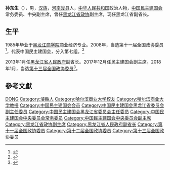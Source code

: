 '''孙东生'''（{{bd|1964年|6月|}}），男，[[汉族|汉族]]，[[河南|河南]][[浚县|浚县]]人，[[中华人民共和国|中华人民共和国]]政治人物，[[中国民主建国会|中国民主建国会]]常务委员、中央副主席，曾任[[黑龙江省政协|黑龙江省政协]]副主席，现任黑龙江省副省长。

== 生平 ==
1985年毕业于[[黑龙江商学院|黑龙江商学院]]商业经济专业。2008年，当选第十一届全国政协委员<ref>{{cite news|title=第十一届全国政协委员名单|url=http://www.indaa.com.cn/zt/2009qglh/zxzs/200903/t20090303_127573.html|accessdate=2013-04-09|newspaper=新华社北京1月25日电 中国人民政治协商会议第十一届全国委员会委员名单(共2237人，2008年1月25日政协第十届全国委员会常务委员会第二十次会议通过)|date=2008-01-25|deadurl=yes|archiveurl=https://web.archive.org/web/20130928014403/http://www.indaa.com.cn/zt/2009qglh/zxzs/200903/t20090303_127573.html|archivedate=2013-09-28}}</ref>，代表中国民主建国会，分入第七组。<ref>{{cite news|title=全国政协信息-孙东生|url=http://www.cppcc.gov.cn/CMS/wylibary/showJcwyxtInfoWylibary.action?tabJcwyxt.guid=11W0002400&wytype=wjwy|accessdate=2013-04-11|newspaper=全国政协委员会|archive-date=2017-01-08|archive-url=https://web.archive.org/web/20170108002759/http://www.cppcc.gov.cn/CMS/wylibary/showJcwyxtInfoWylibary.action?tabJcwyxt.guid=11W0002400&wytype=wjwy|dead-url=no}}</ref>

2013年1月任[[黑龙江省人民政府|黑龙江省人民政府]]副省长。2017年12月任民主建国会副主席。2018年1月，当选[[中国人民政治协商会议第十三届全国委员会委员名单|第十三届全国政协委员]]<ref>{{Cite web|url=http://sports.163.com/18/0126/06/D92BRKK400051C89.html|title=中国人民政治协商会议第十三届全国委员会委员名单|accessdate=2018-01-26|last=|work=网易|archive-url=https://web.archive.org/web/20180127143232/http://sports.163.com/18/0126/06/D92BRKK400051C89.html|archive-date=2018-01-27|dead-url=yes}}</ref>。

== 參考文獻 ==
{{reflist}}

{{黑龙江省领导人}}
{{Navboxes 
| title  = 孙东生在[[中华职业教育社|中华职业教育社]]的职务
| list1  =
{{中华职业教育社第十一届理事会}}
{{中华职业教育社第十二届理事会}}
}}
{{Navboxes 
| title  = 孙东生在[[中国民主建国会|中国民主建国会]]的职务
| list1  =
{{中国民主建国会第十届中央委员会}}
{{中国民主建国会第十一届中央委员会}}
}}

{{Authority control}}
{{DEFAULTSORT:Sun孙}}
[[Category:孙姓|DONG]]
[[Category:濬縣人|Category:濬縣人]]
[[Category:哈尔滨商业大学校友|Category:哈尔滨商业大学校友]]
[[Category:哈尔滨商业大学教授|Category:哈尔滨商业大学教授]]
[[Category:中国民主建国会会员|Category:中国民主建国会会员]]
[[Category:中国民主建国会黑龙江省委员会副主任委员|Category:中国民主建国会黑龙江省委员会副主任委员]]
[[Category:中国民主建国会黑龙江省委员会主任委员|Category:中国民主建国会黑龙江省委员会主任委员]]
[[Category:中国民主建国会中央委员会常务委员|Category:中国民主建国会中央委员会常务委员]]
[[Category:中国民主建国会中央委员会副主席|Category:中国民主建国会中央委员会副主席]]
[[Category:黑龙江省政协副主席|Category:黑龙江省政协副主席]]
[[Category:黑龙江省人民政府副省长|Category:黑龙江省人民政府副省长]]
[[Category:第十一届全国政协委员|Category:第十一届全国政协委员]]
[[Category:第十二届全国政协委员|Category:第十二届全国政协委员]]
[[Category:第十三届全国政协委员|Category:第十三届全国政协委员]]